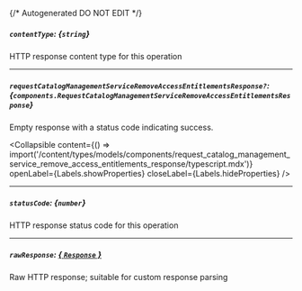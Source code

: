 {/* Autogenerated DO NOT EDIT  */}

##### `contentType`: *{`string`}*
HTTP response content type for this operation

---
##### `requestCatalogManagementServiceRemoveAccessEntitlementsResponse?`: *{`components.RequestCatalogManagementServiceRemoveAccessEntitlementsResponse`}*
Empty response with a status code indicating success.

<Collapsible content={() => import('/content/types/models/components/request_catalog_management_service_remove_access_entitlements_response/typescript.mdx')} openLabel={Labels.showProperties} closeLabel={Labels.hideProperties} />


---
##### `statusCode`: *{`number`}*
HTTP response status code for this operation

---
##### `rawResponse`: [*{ `Response` }*](https://developer.mozilla.org/en-US/docs/Web/API/Response)
Raw HTTP response; suitable for custom response parsing


